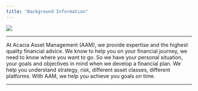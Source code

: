 ```yaml
---
title: "Background Information"
---
```


<div style="position: relative; bottom: 0; left: 0; width: 30%;">
  ![](images/AscLogo.png) 
</div>
---

At Acacia Asset Management (AAM), we provide expertise and the highest quality financial advice. We know to help you on your financial journey, we need to know where you want to go. So we have your personal situation, your goals and objectives in mind when we develop a financial plan. We help you understand strategy, risk, different asset classes, different platforms. With AAM, we help you achieve you goals on time.  

---




